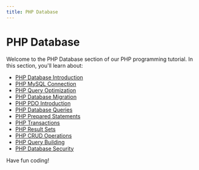 ```yaml
---
title: PHP Database
---
```


# PHP Database

Welcome to the PHP Database section of our PHP programming tutorial. In this section, you'll learn about:

- [PHP Database Introduction](./0-php-database-introduction.mdx)
- [PHP MySQL Connection](./1-php-mysql-connection.mdx)
- [PHP Query Optimization](./10-php-query-optimization.mdx)
- [PHP Database Migration](./11-php-database-migration.mdx)
- [PHP PDO Introduction](./2-php-pdo-introduction.mdx)
- [PHP Database Queries](./3-php-database-queries.mdx)
- [PHP Prepared Statements](./4-php-prepared-statements.mdx)
- [PHP Transactions](./5-php-transactions.mdx)
- [PHP Result Sets](./6-php-result-sets.mdx)
- [PHP CRUD Operations](./7-php-crud-operations.mdx)
- [PHP Query Building](./8-php-query-building.mdx)
- [PHP Database Security](./9-php-database-security.mdx)

Have fun coding!